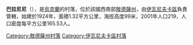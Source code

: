{{coord|46|58|26|N|30|36|20|E|scale:30000|display=title}}

'''巴拉尼尼'''（{{lang-uk|Баланини}}），是[[烏克蘭|烏克蘭]]的村落，位於該國西南部[[敖德薩州|敖德薩州]]，由[[伊瓦尼夫卡區|伊瓦尼夫卡區]]負責管轄，始建於1924年，面積1.32平方公里，海拔高度99米，2001年人口219，人口密度每平方公里165.53人。

{{DEFAULTSORT:Баланини}}
[[Category:敖德薩州村落|Category:敖德薩州村落]]
[[Category:伊瓦尼夫卡區村落|Category:伊瓦尼夫卡區村落]]


{{Odessa-geo-stub}}